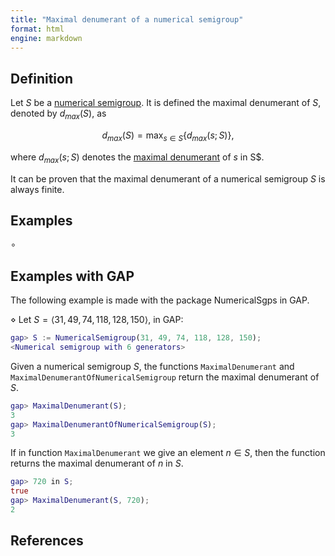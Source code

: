 ```yaml
---
title: "Maximal denumerant of a numerical semigroup"
format: html
engine: markdown
---
```


<!-- Maximal-denumerant-NS -->

## Definition

Let $S$ be a [numerical semigroup](../Basic-concepts/Numerical-semigroup.qmd). It is defined the maximal denumerant of $S$, denoted by $d_{max}(S)$, as

$$
d_{max}(S) = \max_{s \in S} \{d_{max}(s;S)\},
$$

where $d_{max}(s;S)$ denotes the [maximal denumerant](Maximal-denumerant-of-an-element.qmd) of $s$ in S\$.

It can be proven that the maximal denumerant of a numerical semigroup $S$ is always finite.

## Examples

$\circ$

## Examples with GAP

The following example is made with the package NumericalSgps in GAP.

$\diamond$ Let $S = \langle 31, 49, 74, 118, 128, 150 \rangle$, in GAP:

``` gap
gap> S := NumericalSemigroup(31, 49, 74, 118, 128, 150);
<Numerical semigroup with 6 generators>
```

Given a numerical semigroup $S$, the functions `MaximalDenumerant` and `MaximalDenumerantOfNumericalSemigroup` return the maximal denumerant of $S$.

``` gap
gap> MaximalDenumerant(S);
3
gap> MaximalDenumerantOfNumericalSemigroup(S);
3
```

If in function `MaximalDenumerant` we give an element $n \in S$, then the function returns the maximal denumerant of $n$ in $S$.

``` gap
gap> 720 in S;
true
gap> MaximalDenumerant(S, 720);
2
```

## References

